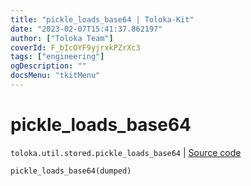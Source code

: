 ```yaml
---
title: "pickle_loads_base64 | Toloka-Kit"
date: "2023-02-07T15:41:37.862197"
author: ["Toloka Team"]
coverId: F_bIcOYF9yjrxkPZrXc3
tags: ["engineering"]
ogDescription: ""
docsMenu: "tkitMenu"
---
```


# pickle_loads_base64
`toloka.util.stored.pickle_loads_base64` | [Source code](https://github.com/Toloka/toloka-kit/blob/v1.1.3/src/util/stored.py#L46)

```python
pickle_loads_base64(dumped)
```